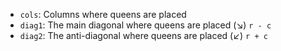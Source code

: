- `cols`: Columns where queens are placed
- `diag1`: The main diagonal where queens are placed (↘) `r - c`
- `diag2`: The anti-diagonal where queens are placed (↙) `r + c`